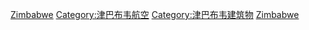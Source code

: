 {{Commons category|Airports in Zimbabwe}}
[[Category:各国机场|Zimbabwe]]
[[Category:津巴布韦航空|Category:津巴布韦航空]]
[[Category:津巴布韦建筑物|Category:津巴布韦建筑物]]
[[Category:非洲各國機場|Zimbabwe]]